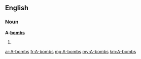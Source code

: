 ==English==

===Noun===
'''A-[[bombs]]'''

# {{plural of|A-bomb}}

[[ar:A-bombs]]
[[fr:A-bombs]]
[[mg:A-bombs]]
[[my:A-bombs]]
[[km:A-bombs]]